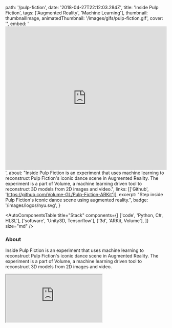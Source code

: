   path: '/pulp-fiction',
  date: '2018-04-27T22:12:03.284Z',
  title: 'Inside Pulp Fiction',
  tags: ['Augmented Reality', 'Machine Learning'],
  thumbnail: thumbnailImage,
  animatedThumbnail: '/images/gifs/pulp-fiction.gif',
  cover: '',
  embed:
    '<iframe width="100%" height="450" src="https://www.youtube.com/embed/iwJt4DM6mJA?rel=0&amp;controls=0&amp;showinfo=0" frameborder="0" allow="autoplay; encrypted-media" allowfullscreen></iframe>',
  about:
    "Inside Pulp Fiction is an experiment that uses machine learning to reconstruct Pulp Fiction's iconic dance scene in Augmented Reality. The experiment is a part of Volume, a machine learning driven tool to reconstruct 3D models from 2D images and video.",
  links: [['Github', 'https://github.com/Volume-GL/Pulp-Fiction-ARKit']],
  excerpt:
    "Step inside Pulp Fiction's iconic dance scene using augmented reality.",
  badge: '/images/logos/nyu.svg',
}

<AutoComponentsTable
  title="Stack"
  components={[
    ['code', 'Python, C#, HLSL'],
    ['software', 'Unity3D, Tensorflow'],
    ['3d', 'ARKit, Volume'],
  ]}
  size="md"
/>

### About

Inside Pulp Fiction is an experiment that uses machine learning to reconstruct Pulp Fiction's iconic dance scene in Augmented Reality. The experiment is a part of Volume, a machine learning driven tool to reconstruct 3D models from 2D images and video.

<iframe src="https://www.youtube.com/embed/iwJt4DM6mJA?rel=0&amp;controls=0&amp;showinfo=0" />

### Additional Links

- [Github](https://github.com/Volume-GL/Pulp-Fiction-ARKit)
- [Presentation](https://vimeo.com/270479574)

### Press

- [The Next Web](https://thenextweb.com/artificial-intelligence/2018/01/22/ai-rips-objects-from-video-and-reimagines-them-in-3d-ar/)
- [Discovery Channel](https://www.youtube.com/watch?v=Zi4yof2yy04)
- [Vice](https://motherboard.vice.com/en_us/article/gywamy/cue-up-the-pulp-fiction-dance-scene-this-app-3d-projects-2d-movies-in-your-living-room)
- [Mashable](http://mashable.france24.com/tech-business/20180130-films-volume-realite-augmentee-cinema-technologie)
- [UploadVR](https://uploadvr.com/ar-app-brings-pulp-fiction-characters-living-room/)
- [prosthetic knowledge](http://prostheticknowledge.tumblr.com/post/170014746561/volume-in-development-project-from-or-fleisher)
- [VRFocus](https://www.vrfocus.com/2018/01/reconstruct-your-favourite-movie-in-ar/)
- [Android Headlines](https://www.androidheadlines.com/2018/01/volume-ai-program-puts-2d-objects-3d-spaces.html)
- [Labroots](https://www.labroots.com/trending/videos/11371/ai-tool-turns-video-into-3d-augmented-reality-experiences)
